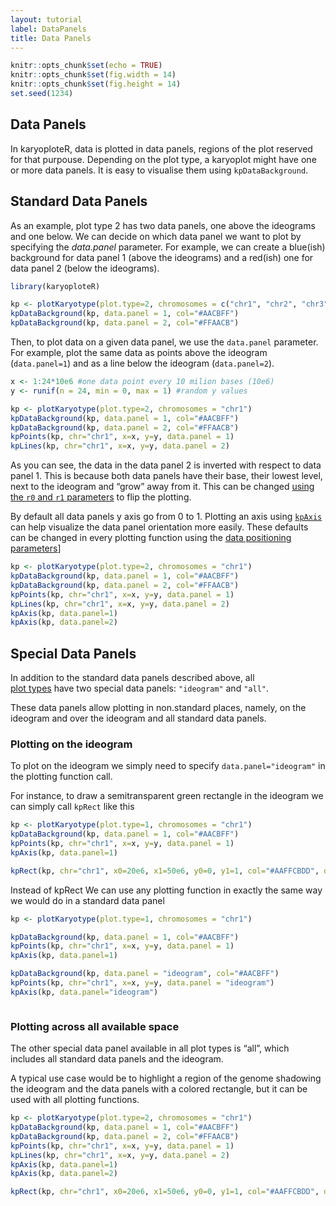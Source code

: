 ```yaml
---
layout: tutorial
label: DataPanels
title: Data Panels
---
```



```r
knitr::opts_chunk$set(echo = TRUE)
knitr::opts_chunk$set(fig.width = 14)
knitr::opts_chunk$set(fig.height = 14)
set.seed(1234)
```

## Data Panels

In karyoploteR, data is plotted in data panels, regions of the plot reserved for
that purpouse. Depending on the plot type, a karyoplot might have one or more 
data panels. It is easy to visualise them using 
`kpDataBackground`. 

## Standard Data Panels

As an example, plot type 2 has two data panels, one above the ideograms and one
below. We can decide on which data panel we want to plot by specifying the
_data.panel_ parameter. For example, we can create a blue(ish) background for data 
panel 1 (above the ideograms) and a red(ish) one for data panel 2 (below the ideograms).

```r

library(karyoploteR)

kp <- plotKaryotype(plot.type=2, chromosomes = c("chr1", "chr2", "chr3"))
kpDataBackground(kp, data.panel = 1, col="#AACBFF")
kpDataBackground(kp, data.panel = 2, col="#FFAACB")

```

Then, to plot data on a given data panel, we use the `data.panel` parameter. 
For example, plot the same data as points above the ideogram (`data.panel=1`) 
and as a line below the ideogram (`data.panel=2`).

```r
x <- 1:24*10e6 #one data point every 10 milion bases (10e6)
y <- runif(n = 24, min = 0, max = 1) #random y values

kp <- plotKaryotype(plot.type=2, chromosomes = "chr1")
kpDataBackground(kp, data.panel = 1, col="#AACBFF")
kpDataBackground(kp, data.panel = 2, col="#FFAACB")
kpPoints(kp, chr="chr1", x=x, y=y, data.panel = 1)
kpLines(kp, chr="chr1", x=x, y=y, data.panel = 2)

```

As you can see, the data in the data panel 2 is inverted with respect to data 
panel 1. This is because both data panels have their base, their lowest level, 
next to the ideogram and "grow" away from it. This can be changed [using the 
`r0` and `r1` parameters]({{ site.baseurl }}{% link Tutorial/DataPositioning/DataPositioning.md %})
to flip the plotting. 

By default all data panels y axis go from 0 to 1. Plotting an axis using 
[`kpAxis`]({{ site.baseurl }}{% link Tutorial/Axis/Axis.md %}) can help 
visualize the data panel orientation more easily. These defaults can be changed 
in every plotting function using the 
[data positioning parameters]({{ site.baseurl }}{% link Tutorial/DataPositioning/DataPositioning.md %})]


```r

kp <- plotKaryotype(plot.type=2, chromosomes = "chr1")
kpDataBackground(kp, data.panel = 1, col="#AACBFF")
kpDataBackground(kp, data.panel = 2, col="#FFAACB")
kpPoints(kp, chr="chr1", x=x, y=y, data.panel = 1)
kpLines(kp, chr="chr1", x=x, y=y, data.panel = 2)
kpAxis(kp, data.panel=1)
kpAxis(kp, data.panel=2)

```


## Special Data Panels

In addition to the standard data panels described above, all  
[plot types]({{ site.baseurl }}{% link Tutorial/PlotTypes/PlotTypes.md %})
have two special data panels: `"ideogram"` and `"all"`.

These data panels allow plotting in non.standard places, namely, on the ideogram
and over the ideogram and all standard data panels.

### Plotting on the ideogram

To plot on the ideogram we simply need to specify `data.panel="ideogram"` in 
the plotting function call.

For instance, to draw a semitransparent green rectangle in the ideogram we can
simply call `kpRect` like this

```r

kp <- plotKaryotype(plot.type=1, chromosomes = "chr1")
kpDataBackground(kp, data.panel = 1, col="#AACBFF")
kpPoints(kp, chr="chr1", x=x, y=y, data.panel = 1)
kpAxis(kp, data.panel=1)

kpRect(kp, chr="chr1", x0=20e6, x1=50e6, y0=0, y1=1, col="#AAFFCBDD", data.panel="ideogram", border=NA)

```

Instead of kpRect We can use any plotting function in exactly the same way we
would do in a standard data panel

```r

kp <- plotKaryotype(plot.type=1, chromosomes = "chr1")

kpDataBackground(kp, data.panel = 1, col="#AACBFF")
kpPoints(kp, chr="chr1", x=x, y=y, data.panel = 1)
kpAxis(kp, data.panel=1)

kpDataBackground(kp, data.panel = "ideogram", col="#AACBFF")
kpPoints(kp, chr="chr1", x=x, y=y, data.panel = "ideogram")
kpAxis(kp, data.panel="ideogram")



```

### Plotting across all available space

The other special data panel available in all plot types is "all", which
includes all standard data panels and the ideogram.

A typical use case would be to highlight a region of the genome shadowing
the ideogram and the data panels with a colored rectangle, but it can
be used with all plotting functions.

```r

kp <- plotKaryotype(plot.type=2, chromosomes = "chr1")
kpDataBackground(kp, data.panel = 1, col="#AACBFF")
kpDataBackground(kp, data.panel = 2, col="#FFAACB")
kpPoints(kp, chr="chr1", x=x, y=y, data.panel = 1)
kpLines(kp, chr="chr1", x=x, y=y, data.panel = 2)
kpAxis(kp, data.panel=1)
kpAxis(kp, data.panel=2)

kpRect(kp, chr="chr1", x0=20e6, x1=50e6, y0=0, y1=1, col="#AAFFCBDD", data.panel="all", border=NA)

```

